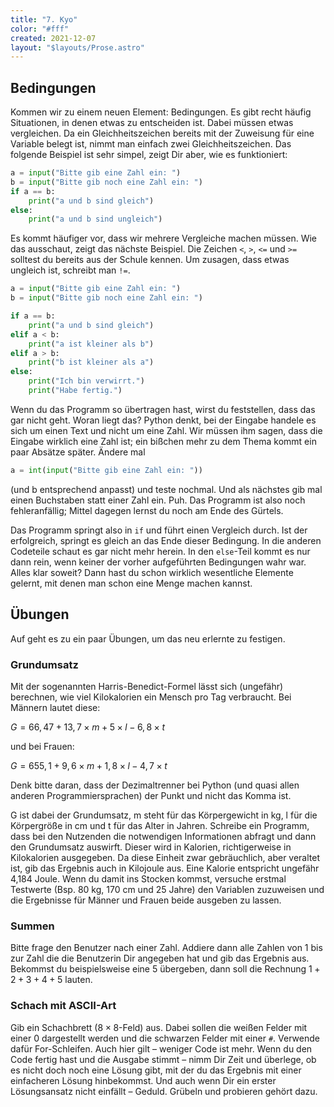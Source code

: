 ```yaml
---
title: "7. Kyo"
color: "#fff"
created: 2021-12-07
layout: "$layouts/Prose.astro"
---
```




<script lang="ts">import Figure from '$lib/components/Figure.svelte';</script>

## Bedingungen

Kommen wir zu einem neuen Element: Bedingungen. Es gibt recht häufig Situationen, in denen etwas zu entscheiden ist.
Dabei müssen etwas vergleichen. Da ein Gleichheitszeichen bereits mit der Zuweisung für eine Variable belegt ist, nimmt
man einfach zwei Gleichheitszeichen. Das folgende Beispiel ist sehr simpel, zeigt Dir aber, wie es funktioniert:

```python:equality-check.py
a = input("Bitte gib eine Zahl ein: ")
b = input("Bitte gib noch eine Zahl ein: ")
if a == b:
    print("a und b sind gleich")
else:
    print("a und b sind ungleich")
```

Es kommt häufiger vor, dass wir mehrere Vergleiche machen müssen. Wie das ausschaut, zeigt das nächste Beispiel. Die
Zeichen `<`, `>`, `<=` und `>=` solltest du bereits aus der Schule kennen. Um zusagen, dass etwas ungleich ist, schreibt
man `!=`.

```python:number-comparison.py
a = input("Bitte gib eine Zahl ein: ")
b = input("Bitte gib noch eine Zahl ein: ")

if a == b:
    print("a und b sind gleich")
elif a < b:
    print("a ist kleiner als b")
elif a > b:
    print("b ist kleiner als a")
else:
    print("Ich bin verwirrt.")
    print("Habe fertig.")
```

Wenn du das Programm so übertragen hast, wirst du feststellen, dass das gar nicht geht. Woran liegt das? Python denkt,
bei der Eingabe handele es sich um einen Text und nicht um eine Zahl. Wir müssen ihm sagen, dass die Eingabe wirklich
eine Zahl ist; ein bißchen mehr zu dem Thema kommt ein paar Absätze später. Ändere mal

```python
a = int(input("Bitte gib eine Zahl ein: "))
```

(und b entsprechend anpasst) und teste nochmal. Und als nächstes gib mal einen Buchstaben statt einer Zahl ein. Puh. Das
Programm ist also noch fehleranfällig; Mittel dagegen lernst du noch am Ende des Gürtels.

Das Programm springt also in `if` und führt einen Vergleich durch. Ist der erfolgreich, springt es gleich an das Ende
dieser Bedingung. In die anderen Codeteile schaut es gar nicht mehr herein. In den `else`-Teil kommt es nur dann rein,
wenn keiner der vorher aufgeführten Bedingungen wahr war. Alles klar soweit? Dann hast du schon wirklich wesentliche
Elemente gelernt, mit denen man schon eine Menge machen kannst.

## Übungen

Auf geht es zu ein paar Übungen, um das neu erlernte zu festigen.

### Grundumsatz

Mit der sogenannten Harris-Benedict-Formel lässt sich (ungefähr) berechnen, wie viel Kilokalorien ein Mensch pro Tag
verbraucht. Bei Männern lautet diese:

$G = 66,47 + 13,7 \times m + 5 \times l - 6,8 \times t$

und bei Frauen:

$G = 655,1 + 9,6 \times m + 1,8 \times l - 4,7 \times t$

Denk bitte daran, dass der Dezimaltrenner bei Python (und quasi allen anderen Programmiersprachen) der Punkt und nicht
das Komma ist.

G ist dabei der Grundumsatz, m steht für das Körpergewicht in kg, l für die Körpergröße in cm und t für das Alter in
Jahren. Schreibe ein Programm, dass bei den Nutzenden die notwendigen Informationen abfragt und dann den Grundumsatz
auswirft. Dieser wird in Kalorien, richtigerweise in Kilokalorien ausgegeben. Da diese Einheit zwar gebräuchlich, aber
veraltet ist, gib das Ergebnis auch in Kilojoule aus. Eine Kalorie entspricht ungefähr 4,184 Joule. Wenn du damit ins
Stocken kommst, versuche erstmal Testwerte (Bsp. 80 kg, 170 cm und 25 Jahre) den Variablen zuzuweisen und die Ergebnisse
für Männer und Frauen beide ausgeben zu lassen.

### Summen

Bitte frage den Benutzer nach einer Zahl. Addiere dann alle Zahlen von 1 bis zur Zahl die die Benutzerin Dir angegeben
hat und gib das Ergebnis aus. Bekommst du beispielsweise eine 5 übergeben, dann soll die Rechnung $1+2+3+4+5$ lauten.

### Schach mit ASCII-Art

Gib ein Schachbrett ($8\times8$-Feld) aus. Dabei sollen die weißen Felder mit einer 0 dargestellt werden und die
schwarzen Felder mit einer `#`. Verwende dafür For-Schleifen. Auch hier gilt – weniger Code ist mehr. Wenn du den Code
fertig hast und die Ausgabe stimmt – nimm Dir Zeit und überlege, ob es nicht doch noch eine Lösung gibt, mit der du das
Ergebnis mit einer einfacheren Lösung hinbekommst. Und auch wenn Dir ein erster Lösungsansatz nicht einfällt – Geduld.
Grübeln und probieren gehört dazu.
